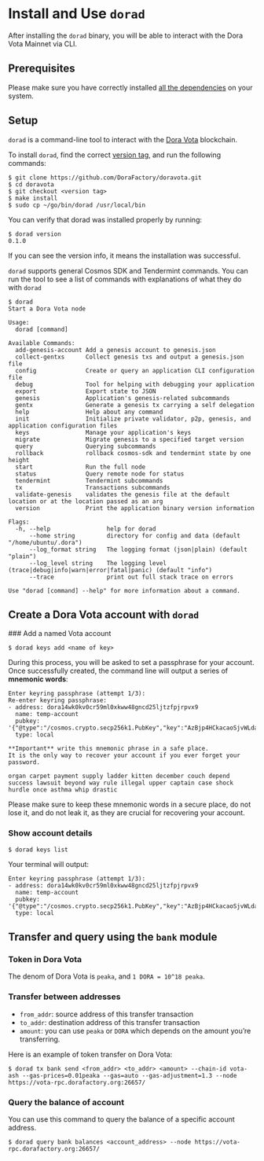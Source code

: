 
# Install and Use `dorad`

After installing the `dorad` binary, you will be able to interact with the Dora Vota Mainnet via CLI.

## Prerequisites

Please make sure you have correctly installed [all the dependencies](/docs/vota-dev/dependencies) on your system.

## Setup

`dorad` is a command-line tool to interact with the [Dora Vota](https://vota-explorer.dorafactory.org/) blockchain.

To install `dorad`, find the correct [version tag](https://github.com/DoraFactory/doravota/tags), and run the following commands:

```ansi filename="Terminal"
$ git clone https://github.com/DoraFactory/doravota.git
$ cd doravota
$ git checkout <version tag>
$ make install
$ sudo cp ~/go/bin/dorad /usr/local/bin
```

You can verify that dorad was installed properly by running:

```ansi filename="Terminal"
$ dorad version
0.1.0
```

If you can see the version info, it means the installation was successful.

`dorad` supports general Cosmos SDK and Tendermint commands. You can run the tool to see a list of commands with explanations of what they do with `dorad`

```ansi filename="Terminal"
$ dorad
Start a Dora Vota node

Usage:
  dorad [command]

Available Commands:
  add-genesis-account Add a genesis account to genesis.json
  collect-gentxs      Collect genesis txs and output a genesis.json file
  config              Create or query an application CLI configuration file
  debug               Tool for helping with debugging your application
  export              Export state to JSON
  genesis             Application's genesis-related subcommands
  gentx               Generate a genesis tx carrying a self delegation
  help                Help about any command
  init                Initialize private validator, p2p, genesis, and application configuration files
  keys                Manage your application's keys
  migrate             Migrate genesis to a specified target version
  query               Querying subcommands
  rollback            rollback cosmos-sdk and tendermint state by one height
  start               Run the full node
  status              Query remote node for status
  tendermint          Tendermint subcommands
  tx                  Transactions subcommands
  validate-genesis    validates the genesis file at the default location or at the location passed as an arg
  version             Print the application binary version information

Flags:
  -h, --help                help for dorad
      --home string         directory for config and data (default "/home/ubuntu/.dora")
      --log_format string   The logging format (json|plain) (default "plain")
      --log_level string    The logging level (trace|debug|info|warn|error|fatal|panic) (default "info")
      --trace               print out full stack trace on errors

Use "dorad [command] --help" for more information about a command.
```

## Create a Dora Vota account with `dorad`

<Steps>
### Add a named Vota account

```ansi filename="Terminal"
$ dorad keys add <name of key>
```

During this process, you will be asked to set a passphrase for your account. Once successfully created, the command line will output a series of **mnemonic words**:

```ansi filename="Terminal"
Enter keyring passphrase (attempt 1/3):
Re-enter keyring passphrase:
- address: dora14wk0kv0cr59ml0xkww48gncd25ljtzfpjrpvx9
  name: temp-account
  pubkey: '{"@type":"/cosmos.crypto.secp256k1.PubKey","key":"AzBjp4HCkacaoSjvWLda9EuqDWQPjPVsIEZojURqgDFg"}'
  type: local

**Important** write this mnemonic phrase in a safe place.
It is the only way to recover your account if you ever forget your password.

organ carpet payment supply ladder kitten december couch depend success lawsuit beyond way rule illegal upper captain case shock hurdle once asthma whip drastic
```

<Callout type="warning">
  Please make sure to keep these mnemonic words in a secure place, do not lose
  it, and do not leak it, as they are crucial for recovering your account.
</Callout>

### Show account details

```ansi filename="Terminal"
$ dorad keys list
```

Your terminal will output:

```ansi filename="Terminal"
Enter keyring passphrase (attempt 1/3):
- address: dora14wk0kv0cr59ml0xkww48gncd25ljtzfpjrpvx9
  name: temp-account
  pubkey: '{"@type":"/cosmos.crypto.secp256k1.PubKey","key":"AzBjp4HCkacaoSjvWLda9EuqDWQPjPVsIEZojURqgDFg"}'
  type: local
```

</Steps>

## Transfer and query using the `bank` module

### Token in Dora Vota

The denom of Dora Vota is `peaka`, and `1 DORA = 10^18 peaka`.

### Transfer between addresses

- `from_addr`: source address of this transfer transaction
- `to_addr`: destination address of this transfer transaction
- `amount`: you can use `peaka` or `DORA` which depends on the amount you’re transferring.

Here is an example of token transfer on Dora Vota:

```ansi filename="Terminal"
$ dorad tx bank send <from_addr> <to_addr> <amount> --chain-id vota-ash --gas-prices=0.01peaka --gas=auto --gas-adjustment=1.3 --node https://vota-rpc.dorafactory.org:26657/
```

### Query the balance of account

You can use this command to query the balance of a specific account address.

```ansi filename="Terminal"
$ dorad query bank balances <account_address> --node https://vota-rpc.dorafactory.org:26657/
```

